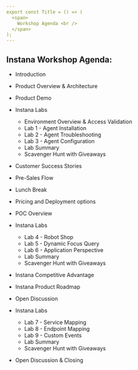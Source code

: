 ```yaml
---
export const Title = () => (
  <span>
    Workshop Agenda <br />
  </span>
);
---
```


##  Instana Workshop Agenda:
- Introduction 
- Product Overview & Architecture
- Product Demo   
- Instana Labs
   - Environment Overview & Access Validation  
   - Lab 1 - Agent Installation
   - Lab 2 - Agent Troubleshooting
   - Lab 3 - Agent Configuration
   - Lab Summary
   - Scavenger Hunt with Giveaways 
- Customer Success Stories
- Pre-Sales Flow

- Lunch Break 

- Pricing and Deployment options 
- POC Overview
- Instana Labs
   - Lab 4 - Robot Shop
   - Lab 5 - Dynamic Focus Query
   - Lab 6 - Application Perspective
   - Lab Summary 
   - Scavenger Hunt with Giveaways 
 - Instana Competitive Advantage
 - Instana Product Roadmap 
 - Open Discussion
 - Instana Labs 
   - Lab 7 - Service Mapping
   - Lab 8 - Endpoint Mapping
   - Lab 9 - Custom Events
   - Lab Summary
   - Scavenger Hunt with Giveaways 
 - Open Discussion & Closing 

